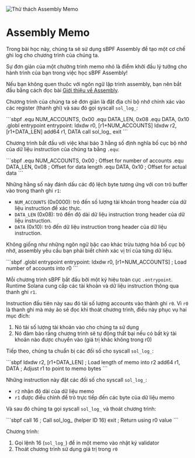 
![Thử thách Assembly Memo](/graphics/challenge-banners/assembly-memo.png)

# Assembly Memo

Trong bài học này, chúng ta sẽ sử dụng sBPF Assembly để tạo một cơ chế ghi log cho chương trình của chúng ta.

Sự đơn giản của một chường trình memo nhỏ là điểm khởi đầu lý tưởng cho hành trình của bạn trong việc học sBPF Assembly!

Nếu bạn không quen thuôc với ngôn ngữ lập trình assembly, bạn nên bắt đầu bằng cách đọc bài [Giới thiệu về Assembly](/vi/courses/introduction-to-assembly).

<ArticleSection name="Thiết kế chương trình" id="program-design" level="h2" />

Chương trình của chúng ta sẽ đơn giản là đặt địa chỉ bộ nhớ chính xác vào các register (thanh ghi) và sau đó gọi syscall `sol_log_`:

<Codeblock lang="assembly">
```sbpf
.equ NUM_ACCOUNTS, 0x00
.equ DATA_LEN, 0x08
.equ DATA, 0x10
.globl entrypoint
entrypoint:
  ldxdw r0, [r1+NUM_ACCOUNTS]
  ldxdw r2, [r1+DATA_LEN]
  add64 r1, DATA
  call sol_log_
  exit
```
</Codeblock>

<ArticleSection name="Độ lệch của bộ nhớ" id="memory-offsets" level="h2" />

Chương trình bắt đầu với việc khai báo 3 hằng số định nghĩa bố cục bộ nhớ của dữ liệu instruction của chúng ta bằng `.equ`:

<Codeblock lang="assembly">
```sbpf
.equ NUM_ACCOUNTS, 0x00  ; Offset for number of accounts
.equ DATA_LEN, 0x08      ; Offset for data length
.equ DATA, 0x10          ; Offset for actual data
```
</Codeblock>

Những hằng số này đánh dấu các độ lệch byte tương ứng với con trỏ buffer vào trong thanh ghi `r1`:
- `NUM_ACCOUNTS` (0x0000): trỏ đến số lượng tài khoản trong header của dữ liệu instruction để xác thực.
- `DATA_LEN` (0x08): trỏ đến độ dài dữ liệu instruction trong header của dữ liệu instruction.
- `DATA` (0x10): trỏ đến dữ liệu instruction trong header của dữ liệu instruction.

Không giống như những ngôn ngữ bậc cao khác trừu tượng hóa bố cục bộ nhớ, assembly yêu cầu bạn phải biết chính xác vị trí của từng dữ liệu. 

<ArticleSection name="Điểm đầu vào và Xác thực ban đầu" id="entrypoint-and-validations" level="h2" />

<Codeblock lang="assembly">
```sbpf
.globl entrypoint
entrypoint:
  ldxdw r0, [r1+NUM_ACCOUNTS]   ; Load number of accounts into r0
```
</Codeblock>

Mỗi chương trình sBPF bắt đầu bởi một ký hiệu toàn cục `.entrypoint`. Runtime Solana cung cấp các tài khoản và dữ liệu instruction thông qua thanh ghi `r1`.

Instruction đầu tiên này sau đó tải số lượng accounts vào thành ghi `r0`. Vì `r0` là thanh ghi mà máy ảo sẽ đọc khi thoát chương trình, điều này phục vụ hai mục đích:
1. Nó tải số lượng tài khoản vào cho chúng ta sử dụng
2. Nó đảm bảo rằng chương trình sẽ tự động thất bại nếu có bất kỳ tài khoản nào được chuyển vào (giá trị khác không trong r0)

<ArticleSection name="Sol Log Syscall" id="sol-log-syscall" level="h2" />

Tiếp theo, chúng ta chuẩn bị các đối số cho syscall `sol_log_`:

<Codeblock lang="assembly">
```sbpf
ldxdw r2, [r1+DATA_LEN]   ; Load length of memo into r2
add64  r1, DATA           ; Adjust r1 to point to memo bytes
```
</Codeblock>

Những instruction này đặt các đối số cho syscall `sol_log_`:
- `r2` nhận độ dài của dữ liệu memo
- `r1` được điều chỉnh để trỏ trực tiếp đến các byte của dữ liệu memo

Và sau đó chúng ta gọi syscall `sol_log_` và thoát chương trình:

<Codeblock lang="assembly">
```sbpf
call 16   ; Call sol_log_ (helper ID 16)
exit      ; Return using r0 value
```
</Codeblock>

<ArticleSection name="Kết luận" id="conclusion" level="h2" />

Chương trình:
1. Gọi lệnh 16 (`sol_log_`) để in một memo vào nhật ký validator
2. Thoát chương trình sử dụng giá trị trong `r0`